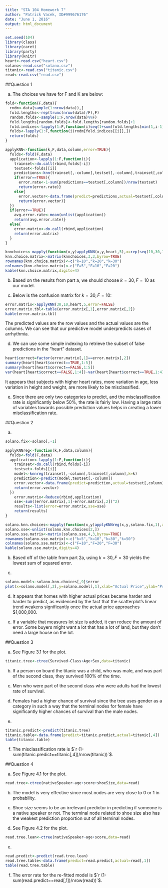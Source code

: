 ---
title: "STA 104 Homework 7"
author: "Patrick Vacek, ID#999676176"
date: "June 1, 2016"
output: html_document
---

```{r,echo=FALSE,warning=FALSE,message=FALSE}
set.seed(104)
library(class)
library(caret)
library(party)
library(knitr)
heart<-read.csv("heart.csv")
solano<-read.csv("solano.csv")
titanic<-read.csv("titanic.csv")
read<-read.csv("read.csv")
```

##Question 1

a. The choices we have for F and K are below:

```{r,echo=FALSE}
fold<-function(F,data){
  rndm<-data[sample(1:nrow(data)),]
  fold.lengths<-rep(trunc(nrow(data)/F),F)
  random.folds<-sample(1:F,nrow(data)%%F)
  fold.lengths[random.folds]<-fold.lengths[random.folds]+1
  fold.indices<-lapply(1:F,function(i)seq(1+sum(fold.lengths[min(1,i-1):(i-1)]),sum(fold.lengths[1:i])))
  folds<-lapply(1:F,function(i)rndm[fold.indices[[i]],])
  return(folds)
}

applyKNN<-function(k,F,data,column,error=TRUE){
  folds<-fold(F,data)
  application<-lapply(1:F,function(i){
    trainset<-do.call(rbind,folds[-i])
    testset<-folds[[i]]
    predictions<-knn(trainset[,-column],testset[,-column],trainset[,column],k=k)
    if(error==TRUE){
      error.rate<-1-sum(predictions==testset[,column])/nrow(testset)
      return(error.rate)}
    else{
      error.vector<-data.frame(predict=predictions,actual=testset[,column])
      return(error.vector)}
  })
  if(error==TRUE){
    avg.error.rate<-mean(unlist(application))
    return(avg.error.rate)}
  else{
    error.matrix<-do.call(rbind,application)
    return(error.matrix)
  }
}

knnchoices<-mapply(function(x,y)applyKNN(x,y,heart,5),x=rep(seq(10,30,10),each=3),y=rep(c(5,10,20),3))
knn.choice.matrix<-matrix(knnchoices,3,3,byrow=TRUE)
rownames(knn.choice.matrix)<-c("k=10","k=20","k=30")
colnames(knn.choice.matrix)<-c("F=5","F=10","F=20")
kable(knn.choice.matrix,digits=4)
```

b. Based on the results from part a, we should choose $k=30,F=10$ as our model.

c. Below is the confusion matrix for $k=30,F=10$:

```{r,echo=FALSE}
error.matrix<-applyKNN(30,10,heart,5,error=FALSE)
error.matrix.tbl<-table(error.matrix[,1],error.matrix[,2])
kable(error.matrix.tbl)
```

The predicted values are the row values and the actual values are the columns. We can see that our predictive model underpredicts cases of arrhythmia.

d. We can use some simple indexing to retrieve the subset of false predictions in the "heart" dataset.

```{r,echo=FALSE}
heart$correct=factor(error.matrix[,1]==error.matrix[,2])
summary(heart[heart$correct==TRUE,1:5])
summary(heart[heart$correct==FALSE,1:5])
var(heart[heart$correct==FALSE,1:4])-var(heart[heart$correct==TRUE,1:4])
```

It appears that subjects with higher heart rates, more variation in age, less variation in height and weight, are more likely to be misclassified.

e. Since there are only two categories to predict, and the misclassification rate is significantly below 50%, the rate is fairly low. Having a large ratio of variables towards possible prediction values helps in creating a lower misclassification rate.

##Question 2

a.

```{r, echo=FALSE}
solano.fix<-solano[,-1]

applyKNNreg<-function(k,F,data,column){
  folds<-fold(F,data)
  application<-lapply(1:F,function(i){
    trainset<-do.call(rbind,folds[-i])
    testset<-folds[[i]]
    model<-knnreg(trainset[,-column],trainset[,column],k=k)
    prediction<-predict(model,testset[,-column])
    error.vector<-data.frame(predict=prediction,actual=testset[,column])
    return(error.vector)
  })
    error.matrix<-Reduce(rbind,application)
    sse<-sum((error.matrix[,1]-error.matrix[,2])^2)
    results<-list(error=error.matrix,sse=sse)
    return(results)
}

solano.knn.choices<-mapply(function(x,y)applyKNNreg(x,y,solano.fix,1),x=rep(c(5,10,30,50),each=3),y=rep(c(10,20,30),4))
solano.sse<-unlist(solano.knn.choices[2,])
solano.sse.matrix<-matrix(solano.sse,4,3,byrow=TRUE)
rownames(solano.sse.matrix)<-c("k=5","k=10","k=30","k=50")
colnames(solano.sse.matrix)<-c("F=10","F=20","F=30")
kable(solano.sse.matrix,digits=4)
```

b. Based off of the table from part 2a, using $k=30,F=30$ yields the lowest sum of squared error.

c.

```{r,echo=FALSE}
solano.model<-solano.knn.choices[,9]$error
plot(x=solano.model[,2],y=solano.model[,1],xlab="Actual Price",ylab="Predicted Price",main="Price Prediction Assesment for Solano County Homes")
```

d. It appears that homes with higher actual prices became harder and harder to predict, as evidenced by the fact that the scatterplot's linear trend weakens significantly once the actual price approaches $1,000,000.

e. If a variable that measures lot size is added, it can reduce the amount of error. Some buyers might want a lot that has a lot of land, but they don't need a large house on the lot.

##Question 3

a. See Figure 3.1 for the plot.

```{r,echo=FALSE}
titanic.tree<-ctree(Survived~Class+Age+Sex,data=titanic)
```

b. If a person on board the titanic was a child, who was male, and was part of the second class, they survived 100% of the time.

c. Men who were part of the second class who were adults had the lowest rate of survival.

d. Females had a higher chance of survival since the tree uses gender as a category in such a way that the terminal nodes for female have significantly higher chances of survival than the male nodes.

e.

```{r,echo=FALSE}
titanic.predict<-predict(titanic.tree)
titanic.table<-data.frame(predict=titanic.predict,actual=titanic[,4])
table(titanic.table)
```

f. The misclassification rate is $`r (1-sum(titanic.predict==titanic[,4])/nrow(titanic))`$.

##Question 4

a. See Figure 4.1 for the plot.

```{r,echo=FALSE}
read.tree<-ctree(nativeSpeaker~age+score+shoeSize,data=read)
```

b. The model is very effective since most nodes are very close to 0 or 1 in probability.

c. Shoe size seems to be an irrelevant predictor in predicting if someone is a native speaker or not. The terminal node related to shoe size also has the weakest prediction proportion out of all terminal nodes.

d. See Figure 4.2 for the plot.

```{r,echo=FALSE}
read.tree.lean<-ctree(nativeSpeaker~age+score,data=read)
```

e.

```{r,echo=FALSE}
read.predict<-predict(read.tree.lean)
read.tree.table<-data.frame(predict=read.predict,actual=read[,1])
table(read.tree.table)
```

f. The error rate for the re-fitted model is $`r (1-sum(read.predict==read[,1])/nrow(read))`$.
